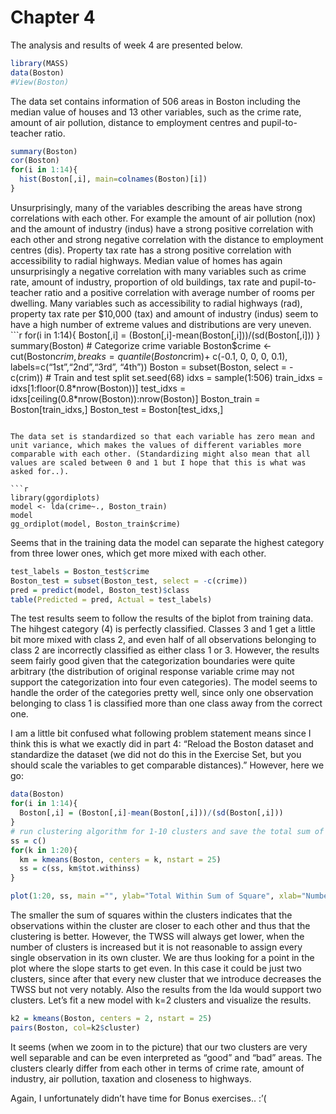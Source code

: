 # Chapter 4

The analysis and results of week 4 are presented below. 

```r
library(MASS)
data(Boston)
#View(Boston)
```
The data set contains information of 506 areas in Boston including the median value of houses and 13 other variables, such as the crime rate, amount of air pollution, distance to employment centres and pupil-to-teacher ratio.


```r
summary(Boston)
cor(Boston)
for(i in 1:14){
  hist(Boston[,i], main=colnames(Boston)[i])
}
```

Unsurprisingly, many of the variables describing the areas have strong correlations with each other. For example the amount of air pollution (nox) and the amount of industry (indus) have a strong positive correlation with each other and strong negative correlation with the distance to employment centres (dis). Property tax rate has a strong positive correlation with accessibility to radial highways. Median value of homes has again unsurprisingly a negative correlation with many variables such as crime rate, amount of industry, proportion of old buildings, tax rate and pupil-to-teacher ratio and a positive correlation with average number of rooms per dwelling.  Many variables such as accessibility to radial highways (rad), property tax rate per $10,000 (tax) and amount of industry (indus) seem to have a high number of extreme values and distributions are very uneven. 
```r
for(i in 1:14){
  Boston[,i] = (Boston[,i]-mean(Boston[,i]))/(sd(Boston[,i]))
}
summary(Boston)
# Categorize crime variable
Boston$crime <- cut(Boston$crim, breaks=quantile(Boston$crim)+ c(-0.1, 0, 0, 0, 0.1), labels=c("1st","2nd","3rd", "4th"))
Boston = subset(Boston, select = -c(crim))
# Train and test split
set.seed(68)
idxs = sample(1:506)
train_idxs = idxs[1:floor(0.8*nrow(Boston))]
test_idxs = idxs[ceiling(0.8*nrow(Boston)):nrow(Boston)]
Boston_train = Boston[train_idxs,]
Boston_test = Boston[test_idxs,]
```

The data set is standardized so that each variable has zero mean and unit variance, which makes the values of different variables more comparable with each other. (Standardizing might also mean that all values are scaled between 0 and 1 but I hope that this is what was asked for..). 

```r
library(ggordiplots)
model <- lda(crime~., Boston_train)
model
gg_ordiplot(model, Boston_train$crime)
```

Seems that in the training data the model can separate the highest category from three lower ones, which get more mixed with each other.

```r
test_labels = Boston_test$crime
Boston_test = subset(Boston_test, select = -c(crime))
pred = predict(model, Boston_test)$class
table(Predicted = pred, Actual = test_labels)
```

The test results seem to follow the results of the biplot from training data. The hihgest category (4) is perfectly classified. Classes 3 and 1 get a little bit more mixed with class 2, and even half of all observations belonging to class 2 are incorrectly classified as either class 1 or 3. However, the results seem fairly good given that the categorization boundaries were quite arbitrary (the distribution of original response variable crime may not support the categorization into four even categories). The model seems to handle the order of the categories pretty well, since only one observation belonging to class 1 is classified more than one class away from the correct one.

I am a little bit confused what following problem statement means since I think this is what we exactly did in part 4: "Reload the Boston dataset and standardize the dataset (we did not do this in the Exercise Set, but you should scale the variables to get comparable distances)." However, here we go:

```r
data(Boston)
for(i in 1:14){
  Boston[,i] = (Boston[,i]-mean(Boston[,i]))/(sd(Boston[,i]))
}
# run clustering algorithm for 1-10 clusters and save the total sum of squares within cluster
ss = c()
for(k in 1:20){
  km = kmeans(Boston, centers = k, nstart = 25)
  ss = c(ss, km$tot.withinss)
}

plot(1:20, ss, main ="", ylab="Total Within Sum of Square", xlab="Number of clusters")
```

The smaller the sum of squares within the clusters indicates that the observations within the cluster are closer to each other and thus that the clustering is better. However, the TWSS will always get lower, when the number of clusters is increased but it is not reasonable to assign every single observation in its own cluster. We are thus looking for a point in the plot where the slope starts to get even. In this case it could be just two clusters, since after that every new cluster that we introduce decreases the TWSS but not very notably. Also the results from the lda would support two clusters. Let's fit a new model with k=2 clusters and visualize the results.

```r
k2 = kmeans(Boston, centers = 2, nstart = 25)
pairs(Boston, col=k2$cluster)
```

It seems (when we zoom in to the picture) that our two clusters are very well separable and can be even interpreted as "good" and "bad" areas. The clusters clearly differ from each other in terms of crime rate, amount of industry, air pollution, taxation and closeness to highways.

Again, I unfortunately didn't have time for Bonus exercises.. :'(

